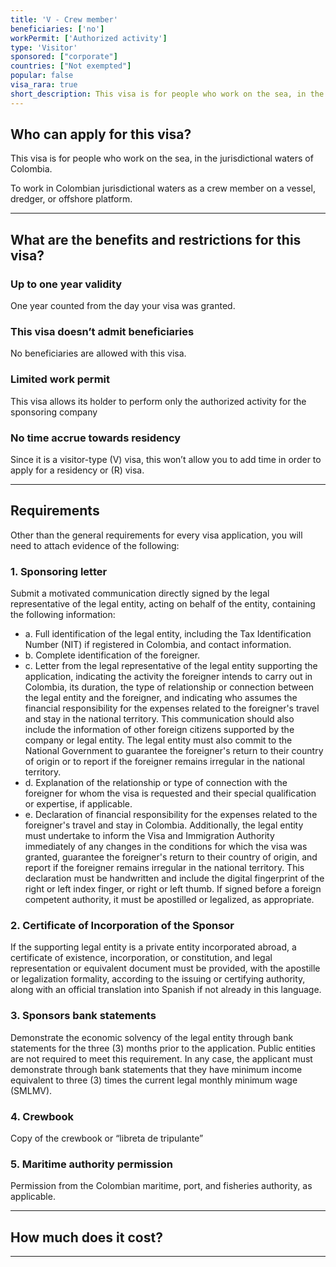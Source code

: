 ```yaml
---
title: 'V - Crew member'
beneficiaries: ['no']
workPermit: ['Authorized activity']
type: 'Visitor'
sponsored: ["corporate"]
countries: ["Not exempted"]
popular: false
visa_rara: true
short_description: This visa is for people who work on the sea, in the jurisdictional waters of Colombia.
---
```


## Who can apply for this visa?

This visa is for people who work on the sea, in the jurisdictional waters of Colombia.

To work in Colombian jurisdictional waters as a crew member on a vessel, dredger, or offshore platform.

---

## What are the benefits and restrictions for this visa?

### **Up to one year validity**

One year counted from the day your visa was granted.

### **This visa doesn’t admit beneficiaries**

No beneficiaries are allowed with this visa.

### **Limited work permit**

This visa allows its holder to perform only the authorized activity for the sponsoring company

### **No time accrue towards residency**

Since it is a visitor-type (V) visa, this won’t allow you to add time in order to apply for a residency or (R) visa.

---

## Requirements

Other than the general requirements for every visa application, you will need to attach evidence of the following:

### 1. Sponsoring letter

Submit a motivated communication directly signed by the legal representative of the legal entity, acting on behalf of the entity, containing the following information:

- a. Full identification of the legal entity, including the Tax Identification Number (NIT) if registered in Colombia, and contact information.
- b. Complete identification of the foreigner.
- c. Letter from the legal representative of the legal entity supporting the application, indicating the activity the foreigner intends to carry out in Colombia, its duration, the type of relationship or connection between the legal entity and the foreigner, and indicating who assumes the financial responsibility for the expenses related to the foreigner's travel and stay in the national territory. This communication should also include the information of other foreign citizens supported by the company or legal entity. The legal entity must also commit to the National Government to guarantee the foreigner's return to their country of origin or to report if the foreigner remains irregular in the national territory.
- d. Explanation of the relationship or type of connection with the foreigner for whom the visa is requested and their special qualification or expertise, if applicable.
- e. Declaration of financial responsibility for the expenses related to the foreigner's travel and stay in Colombia. Additionally, the legal entity must undertake to inform the Visa and Immigration Authority immediately of any changes in the conditions for which the visa was granted, guarantee the foreigner's return to their country of origin, and report if the foreigner remains irregular in the national territory. This declaration must be handwritten and include the digital fingerprint of the right or left index finger, or right or left thumb. If signed before a foreign competent authority, it must be apostilled or legalized, as appropriate.

### 2. Certificate of Incorporation of the Sponsor

If the supporting legal entity is a private entity incorporated abroad, a certificate of existence, incorporation, or constitution, and legal representation or equivalent document must be provided, with the apostille or legalization formality, according to the issuing or certifying authority, along with an official translation into Spanish if not already in this language.

### 3. Sponsors bank statements

Demonstrate the economic solvency of the legal entity through bank statements for the three (3) months prior to the application. Public entities are not required to meet this requirement. In any case, the applicant must demonstrate through bank statements that they have minimum income equivalent to three (3) times the current legal monthly minimum wage (SMLMV).

### **4. Crewbook**

Copy of the crewbook or “libreta de tripulante”

### 5. Maritime authority permission

Permission from the Colombian maritime, port, and fisheries authority, as applicable.

---
## How much does it cost?

<VisaCosts
    studyFees="54"
    issuanceFees="177"
    apostille={false}
    translation={false}
/>

---